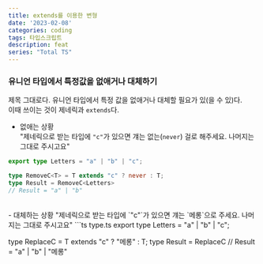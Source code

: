 ```yaml
---
title: extends를 이용한 변형
date: '2023-02-08'
categories: coding
tags: 타입스크립트
description: feat
series: "Total TS"
---
```

### 유니언 타입에서 특정값을 없애거나 대체하기

제목 그대로다. 유니언 타입에서 특정 값을 없애거나 대체할 필요가 있(을 수 있)다.  
이때 쓰이는 것이 제네릭과 `extends`다.
<br/>
- 없애는 상황  
"제네릭으로 받는 타입에 `"c"`가 있으면 걔는 없는(`never`) 걸로 해주세요. 나머지는 그대로 주시고요" 
```ts type.ts
export type Letters = "a" | "b" | "c";

type RemoveC<T> = T extends "c" ? never : T;
type Result = RemoveC<Letters>
// Result = "a" | "b"
```

<br/>
- 대체하는 상황  
"제네릭으로 받는 타입에 `"c"`가 있으면 걔는 `메롱`으로 주세요. 나머지는 그대로 주시고요" 
```ts type.ts
export type Letters = "a" | "b" | "c";

type ReplaceC<T> = T extends "c" ? "메롱" : T;
type Result = ReplaceC<Letters>
// Result = "a" | "b" | "메롱"
```

